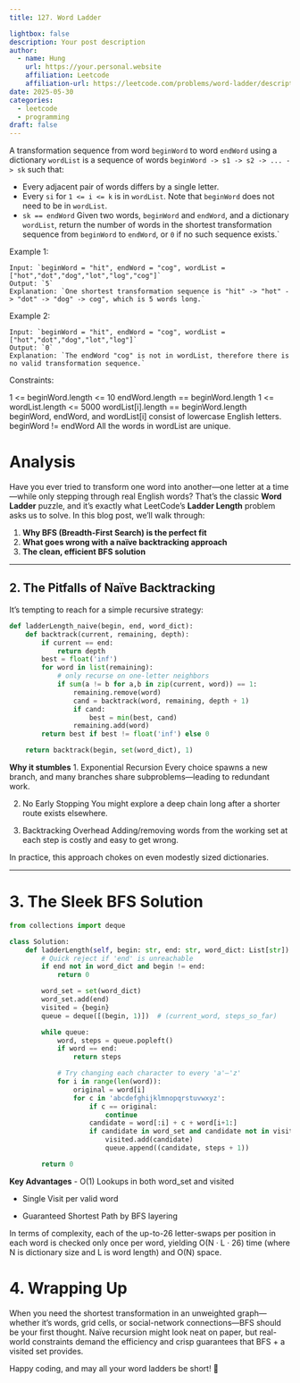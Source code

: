 ```yaml
---
title: 127. Word Ladder

lightbox: false
description: Your post description
author:
  - name: Hung
    url: https://your.personal.website
    affiliation: Leetcode
    affiliation-url: https://leetcode.com/problems/word-ladder/description/
date: 2025-05-30
categories:
  - leetcode
  - programming
draft: false
---
```


A transformation sequence from word `beginWord` to word `endWord` using a dictionary `wordList` is a sequence of words `beginWord -> s1 -> s2 -> ... -> sk` such that:

- Every adjacent pair of words differs by a single letter.
- Every `si` for `1 <= i <= k` is in `wordList`. Note that `beginWord` does not need to be in `wordList`.
- `sk == endWord`
Given two words, `beginWord` and `endWord`, and a dictionary `wordList`, return the number of words in the shortest transformation sequence from `beginWord` to `endWord`, or `0` if no such sequence exists.`

 

Example 1:

    Input: `beginWord = "hit", endWord = "cog", wordList = ["hot","dot","dog","lot","log","cog"]`
    Output: `5`
    Explanation: `One shortest transformation sequence is "hit" -> "hot" -> "dot" -> "dog" -> cog", which is 5 words long.`
Example 2:

    Input: `beginWord = "hit", endWord = "cog", wordList = ["hot","dot","dog","lot","log"]`
    Output: `0`
    Explanation: `The endWord "cog" is not in wordList, therefore there is no valid transformation sequence.`
 

Constraints:

1 <= beginWord.length <= 10
endWord.length == beginWord.length
1 <= wordList.length <= 5000
wordList[i].length == beginWord.length
beginWord, endWord, and wordList[i] consist of lowercase English letters.
beginWord != endWord
All the words in wordList are unique.


# Analysis



Have you ever tried to transform one word into another—one letter at a time—while only stepping through real English words? That’s the classic **Word Ladder** puzzle, and it’s exactly what LeetCode’s **Ladder Length** problem asks us to solve. In this blog post, we’ll walk through:

1. **Why BFS (Breadth-First Search) is the perfect fit**  
2. **What goes wrong with a naïve backtracking approach**  
3. **The clean, efficient BFS solution**  

---

## 2. The Pitfalls of Naïve Backtracking

It’s tempting to reach for a simple recursive strategy:

```python
def ladderLength_naive(begin, end, word_dict):
    def backtrack(current, remaining, depth):
        if current == end:
            return depth
        best = float('inf')
        for word in list(remaining):
            # only recurse on one-letter neighbors
            if sum(a != b for a,b in zip(current, word)) == 1:
                remaining.remove(word)
                cand = backtrack(word, remaining, depth + 1)
                if cand:
                    best = min(best, cand)
                remaining.add(word)
        return best if best != float('inf') else 0

    return backtrack(begin, set(word_dict), 1)
```

__Why it stumbles__
1. Exponential Recursion
Every choice spawns a new branch, and many branches share subproblems—leading to redundant work.

2. No Early Stopping
You might explore a deep chain long after a shorter route exists elsewhere.

3. Backtracking Overhead
Adding/removing words from the working set at each step is costly and easy to get wrong.

In practice, this approach chokes on even modestly sized dictionaries.


---

# 3. The Sleek BFS Solution

``` python
from collections import deque

class Solution:
    def ladderLength(self, begin: str, end: str, word_dict: List[str]) -> int:
        # Quick reject if 'end' is unreachable
        if end not in word_dict and begin != end:
            return 0

        word_set = set(word_dict)
        word_set.add(end)
        visited = {begin}
        queue = deque([(begin, 1)])  # (current_word, steps_so_far)

        while queue:
            word, steps = queue.popleft()
            if word == end:
                return steps

            # Try changing each character to every 'a'–'z'
            for i in range(len(word)):
                original = word[i]
                for c in 'abcdefghijklmnopqrstuvwxyz':
                    if c == original:
                        continue
                    candidate = word[:i] + c + word[i+1:]
                    if candidate in word_set and candidate not in visited:
                        visited.add(candidate)
                        queue.append((candidate, steps + 1))

        return 0
```

__Key Advantages__
- O(1) Lookups in both word_set and visited

- Single Visit per valid word

- Guaranteed Shortest Path by BFS layering

In terms of complexity, each of the up-to-26 letter-swaps per position in each word is checked only once per word, yielding O(N · L · 26) time (where N is dictionary size and L is word length) and O(N) space.

# 4. Wrapping Up

When you need the shortest transformation in an unweighted graph—whether it's words, grid cells, or social-network connections—BFS should be your first thought. Naïve recursion might look neat on paper, but real-world constraints demand the efficiency and crisp guarantees that BFS + a visited set provides.

Happy coding, and may all your word ladders be short! 🚀